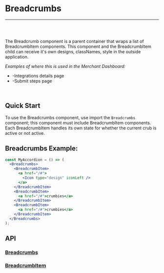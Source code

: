 

<Meta title="Documentation|Components/Breadcrumbs" />

# Breadcrumbs

---
<br />
<Story id="examples-components-breadcrumbs--basic" />
<br />

The Breadcrumb component is a parent container that wraps a list of BreadcrumbItem components.
This component and the BreadcrumbItem child can receive it's own designs, classNames, style in the outside application.

<em>Examples of where this is used in the Merchant Dashboard:</em>

* -Integrations details page
* -Submit steps page

<br />

## Quick Start
To use the Breadcrumbs component, use import the `Breadcrumbs` component; this component must include BreadcrumbItem components.
Each BreadcrumbItem handles its own state for whether the current crub is active or not active.

## Breadcrumbs Example:

```jsx
const MyAccordion = () => (
  <Breadcrumbs>
    <BreadcrumbItem>
      <a href="/#">
        <Icon type="design" iconLeft />
      </a>
    </BreadcrumbItem>
    <BreadcrumbItem>
      <a href="/#">crumbies</a>
    </BreadcrumbItem>
    <BreadcrumbItem>
      <a href="/#">crumbies</a>
    </BreadcrumbItem>
  </Breadcrumbs>
);
```


## API
### [Breadcrumbs](https://github.com/tapcartinc/tapcart-dashboard-components/blob/master/lib/components/Breadcrumbs.js)
<Props of={Breadcrumbs} />

### [BreadcrumbItem](https://github.com/tapcartinc/tapcart-dashboard-components/blob/master/lib/components/BreadcrumbItem.js)
<Props of={BreadcrumbItem} />

